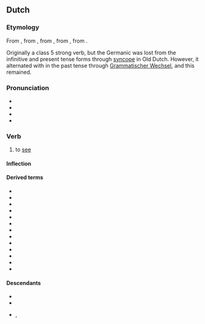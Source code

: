 {{also|Zień|žien}}
==Dutch==

===Etymology===
From {{inh|nl|dum|sien}}, from {{inh|nl|odt|sian}}, from {{inh|nl|gmw-pro|*sehwan}}, from {{inh|nl|gem-pro|*sehwaną}}, from {{der|nl|ine-pro|*sekʷ-||to see, notice}}. 

Originally a class 5 strong verb, but the Germanic {{m|gem-pro||*h}} was lost from the infinitive and present tense forms through [[syncope]] in Old Dutch. However, it alternated with {{m|gem-pro||*g}} in the past tense through [[w:Grammatischer Wechsel|Grammatischer Wechsel]], and this remained.

===Pronunciation===
* {{IPA|nl|/zin/}}
* {{audio|nl|Nl-zien.ogg|audio}}
* {{hyphenation|nl|zien}}
* {{rhymes|nl|in|s=1}}

===Verb===
{{nl-verb}}

# {{lb|nl|transitive}} to [[see]]
#: {{ux|nl|Ik '''zie''' jouw kat!|I '''see''' your cat!}}

====Inflection====
{{nl-conj-st|class=5|zie|zag|zien|zie||zaagt|vnoun=zicht|vnoung=f}}

====Derived terms====
* {{l|nl|aanzien}}
* {{l|nl|afzien}}
* {{l|nl|bezien}}
* {{l|nl|doorzien}}
* {{l|nl|graag zien}} 
* {{l|nl|herzien}}
* {{l|nl|inzien}}
* {{l|nl|neerzien}}
* {{l|nl|ongezien}}
* {{l|nl|ontzien}}
* {{l|nl|uitzien}}
* {{l|nl|voorzien}}
* {{l|nl|zien zitten}}

====Descendants====
* {{desc|af|sien}}
* {{desc|jvd|[[sien]], [[siet]]}}
* {{desc|gmw-jdt|zîn}}, {{l|gmw-jdt|zîne}}